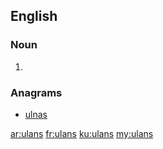 ==English==

===Noun===
{{head|en}}

# {{plural of|ulan}}

===Anagrams===
* [[ulnas#English|ulnas]]

[[ar:ulans]]
[[fr:ulans]]
[[ku:ulans]]
[[my:ulans]]